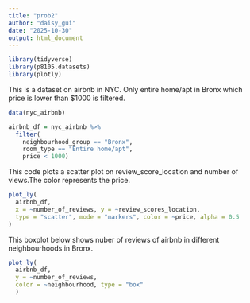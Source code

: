 ```yaml
---
title: "prob2"
author: "daisy_gui"
date: "2025-10-30"
output: html_document
---
```


```r
library(tidyverse)
library(p8105.datasets)
library(plotly)
```

This is a dataset on airbnb in NYC. Only entire home/apt in Bronx which price is lower than $1000 is filtered. 

```r
data(nyc_airbnb)

airbnb_df = nyc_airbnb %>%
  filter(
    neighbourhood_group == "Bronx",
    room_type == "Entire home/apt", 
    price < 1000)
```

This code plots a scatter plot on review_score_location and number of views.The color represents the price. 

```r
plot_ly(
  airbnb_df, 
  x = ~number_of_reviews, y = ~review_scores_location, 
  type = "scatter", mode = "markers", color = ~price, alpha = 0.5
)
```

This boxplot below shows nuber of reviews of airbnb in different neighbourhoods in Bronx. 

```r
plot_ly(
  airbnb_df,
  y = ~number_of_reviews, 
  color = ~neighbourhood, type = "box"
  )
```

